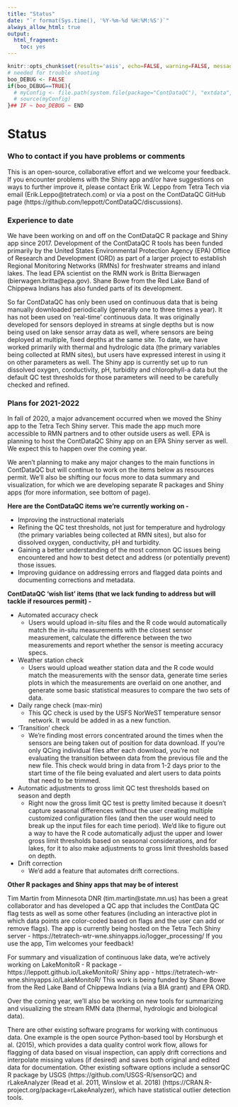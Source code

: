 ```yaml
---
title: "Status"
date: "`r format(Sys.time(), '%Y-%m-%d %H:%M:%S')`"
always_allow_html: true
output:
  html_fragment:
    toc: yes
---
```


```r
knitr::opts_chunk$set(results='asis', echo=FALSE, warning=FALSE, message = FALSE)
# needed for trouble shooting
boo_DEBUG <- FALSE
if(boo_DEBUG==TRUE){
  # myConfig <- file.path(system.file(package="ContDataQC"), "extdata", "config.ORIG.R")
  # source(myConfig)
}## IF ~ boo_DEBUG ~ END
```

# Status

### Who to contact if you have problems or comments
This is an open-source, collaborative effort and we welcome your feedback. If you encounter problems with the Shiny app and/or have suggestions on ways to further improve it, please contact Erik W. Leppo from Tetra Tech via email (Erik.Leppo@tetratech.com) or via a post on the ContDataQC GitHub page (https://github.com/leppott/ContDataQC/discussions). 

### Experience to date
We have been working on and off on the ContDataQC R package and Shiny app since 2017. Development of the ContDataQC R tools has been funded primarily by the United States Environmental Protection Agency (EPA) Office of Research and Development (ORD) as part of a larger project to establish Regional Monitoring Networks (RMNs) for freshwater streams and inland lakes. The lead EPA scientist on the RMN work is Britta Bierwagen (bierwagen.britta@epa.gov). Shane Bowe from the Red Lake Band of Chippewa Indians has also funded parts of its development. 

So far ContDataQC has only been used on continuous data that is being manually downloaded periodically (generally one to three times a year). It has not been used on ‘real-time’ continuous data. It was originally developed for sensors deployed in streams at single depths but is now being used on lake sensor array data as well, where sensors are being deployed at multiple, fixed depths at the same site. To date, we have worked primarily with thermal and hydrologic data (the primary variables being collected at RMN sites), but users have expressed interest in using it on other parameters as well. The Shiny app is currently set up to run dissolved oxygen, conductivity, pH, turbidity and chlorophyll-a data but the default QC test thresholds for those parameters will need to be carefully checked and refined.

### Plans for 2021-2022
In fall of 2020, a major advancement occurred when we moved the Shiny app to the Tetra Tech Shiny server. This made the app much more accessible to RMN partners and to other outside users as well. EPA is planning to host the ContDataQC Shiny app on an EPA Shiny server as well. We expect this to happen over the coming year.

We aren’t planning to make any major changes to the main functions in ContDataQC but will continue to work on the items below as resources permit. We’ll also be shifting our focus more to data summary and visualization, for which we are developing separate R packages and Shiny apps (for more information, see bottom of page).

**Here are the ContDataQC items we’re currently working on -**

* Improving the instructional materials
* Refining the QC test thresholds, not just for temperature and hydrology (the primary variables being collected at RMN sites), but also for dissolved oxygen, conductivity, pH and turbidity.  
* Gaining a better understanding of the most common QC issues being encountered and how to best detect and address (or potentially prevent) those issues.
* Improving guidance on addressing errors and flagged data points and documenting corrections and metadata.

**ContDataQC ‘wish list’ items (that we lack funding to address but will tackle if resources permit) -**

* Automated accuracy check
  + Users would upload in-situ files and the R code would automatically match the in-situ measurements with the closest sensor measurement, calculate the difference between the two measurements and report whether the sensor is meeting accuracy specs.
* Weather station check 
  + Users would upload weather station data and the R code would match the measurements with the sensor data, generate time series plots in which the measurements are overlaid on one another, and generate some basic statistical measures to compare the two sets of data.
* Daily range check (max-min)
  + This QC check is used by the USFS NorWeST temperature sensor network. It would be added in as a new function.
* ‘Transition’ check
  + We’re finding most errors concentrated around the times when the sensors are being taken out of position for data download. If you’re only QCing individual files after each download, you’re not evaluating the transition between data from the previous file and the new file. This check would bring in data from 1-2 days prior to the start time of the file being evaluated and alert users to data points that need to be trimmed.
* Automatic adjustments to gross limit QC test thresholds based on season and depth
  + Right now the gross limit QC test is pretty limited because it doesn’t capture seasonal differences without the user creating multiple customized configuration files (and then the user would need to break up the input files for each time period). We’d like to figure out a way to have the R code automatically adjust the upper and lower gross limit thresholds based on seasonal considerations, and for lakes, for it to also make adjustments to gross limit thresholds based on depth.    
* Drift correction
  + We’d add a feature that automates drift corrections. 

**Other R packages and Shiny apps that may be of interest**

Tim Martin from Minnesota DNR (tim.martin@state.mn.us) has been a great collaborator and has developed a QC app that includes the ContData QC flag tests as well as some other features (including an interactive plot in which data points are color-coded based on flags and the user can add or remove flags). The app is currently being hosted on the Tetra Tech Shiny server - 
https://tetratech-wtr-wne.shinyapps.io/logger_processing/
If you use the app, Tim welcomes your feedback!

For summary and visualization of continuous lake data, we’re actively working on LakeMonitoR -
R package - https://leppott.github.io/LakeMonitoR/
Shiny app - https://tetratech-wtr-wne.shinyapps.io/LakeMonitoR/
This work is being funded by Shane Bowe from the Red Lake Band of Chippewa Indians (via a BIA grant) and EPA ORD.

Over the coming year, we’ll also be working on new tools for summarizing and visualizing the stream RMN data (thermal, hydrologic and biological data).

There are other existing software programs for working with continuous data. One example is the open source Python-based tool by Horsburgh et al. (2015), which provides a data quality control work flow, allows for flagging of data based on visual inspection, can apply drift corrections and interpolate missing values (if desired) and saves both original and edited data for documentation. Other existing software options include a sensorQC R package by USGS (https://github.com/USGS-R/sensorQC) and rLakeAnalyzer (Read et al. 2011, Winslow et al. 2018) (https://CRAN.R-project.org/package=rLakeAnalyzer), which have statistical outlier detection tools.


